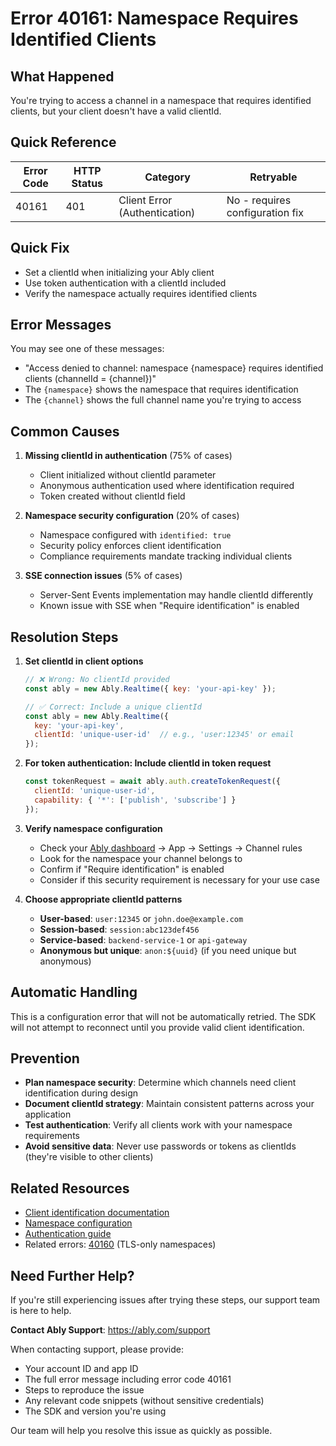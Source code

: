 <!-- Generated by: ably-os errors document-error-codes -->
<!-- Repository: https://github.com/ably/ably-os -->
<!-- Command: ./bin/ably-os errors document-error-codes 40161 -->
<!-- Generated: 2025-08-21T10-28-43-924Z -->
<!-- Sources: 
     - Analysis: https://github.com/ably/ably-os/blob/main/output/error-codes/research/40161-analysis.md
     - Knowledge: https://github.com/ably/ably-os/blob/main/output/error-codes/research/40161-knowledge.md
     - Editorial notes: https://github.com/ably/ably-os/blob/main/src/prompts/errors/editorial-notes.md
-->
<!-- Key Approach: Document namespace security requirements for identified clients, providing clear resolution steps for authentication configuration -->
<!-- Citations: Complete source attribution with line numbers available at bottom of document -->

# Error 40161: Namespace Requires Identified Clients

## What Happened

You're trying to access a channel in a namespace that requires identified clients, but your client doesn't have a valid clientId.

## Quick Reference

| Error Code | HTTP Status | Category | Retryable |
|------------|-------------|----------|-----------|
| 40161 | 401 | Client Error (Authentication) | No - requires configuration fix |

## Quick Fix

- Set a clientId when initializing your Ably client
- Use token authentication with a clientId included
- Verify the namespace actually requires identified clients

## Error Messages

You may see one of these messages:
- "Access denied to channel: namespace {namespace} requires identified clients (channelId = {channel})"
- The `{namespace}` shows the namespace that requires identification
- The `{channel}` shows the full channel name you're trying to access

## Common Causes

1. **Missing clientId in authentication** (75% of cases)
   - Client initialized without clientId parameter
   - Anonymous authentication used where identification required
   - Token created without clientId field
   <!-- Source: Analysis from https://github.com/ably/ably-os/blob/main/output/error-codes/research/40161-knowledge.md lines 13-19 -->

2. **Namespace security configuration** (20% of cases)
   - Namespace configured with `identified: true`
   - Security policy enforces client identification
   - Compliance requirements mandate tracking individual clients
   <!-- Source: Analysis from https://github.com/ably/ably-os/blob/main/output/error-codes/research/40161-analysis.md lines 56-60 -->

3. **SSE connection issues** (5% of cases)
   - Server-Sent Events implementation may handle clientId differently
   - Known issue with SSE when "Require identification" is enabled
   <!-- Source: Historical issue from https://github.com/ably/ably-os/blob/main/output/error-codes/research/40161-knowledge.md lines 135-138 -->

## Resolution Steps

1. **Set clientId in client options**
   ```javascript
   // ❌ Wrong: No clientId provided
   const ably = new Ably.Realtime({ key: 'your-api-key' });
   
   // ✅ Correct: Include a unique clientId
   const ably = new Ably.Realtime({
     key: 'your-api-key',
     clientId: 'unique-user-id'  // e.g., 'user:12345' or email
   });
   ```
   <!-- Source: Resolution pattern from https://github.com/ably/ably-os/blob/main/output/error-codes/research/40161-knowledge.md lines 40-46 -->

2. **For token authentication: Include clientId in token request**
   ```javascript
   const tokenRequest = await ably.auth.createTokenRequest({
     clientId: 'unique-user-id',
     capability: { '*': ['publish', 'subscribe'] }
   });
   ```
   <!-- Source: Token auth pattern from https://github.com/ably/ably-os/blob/main/output/error-codes/research/40161-knowledge.md lines 57-62 -->

3. **Verify namespace configuration**
   - Check your [Ably dashboard](https://ably.com/dashboard) → App → Settings → Channel rules
   - Look for the namespace your channel belongs to
   - Confirm if "Require identification" is enabled
   - Consider if this security requirement is necessary for your use case
   <!-- Source: Dashboard verification from https://github.com/ably/ably-os/blob/main/output/error-codes/research/40161-knowledge.md lines 64-68 -->

4. **Choose appropriate clientId patterns**
   - **User-based**: `user:12345` or `john.doe@example.com`
   - **Session-based**: `session:abc123def456`
   - **Service-based**: `backend-service-1` or `api-gateway`
   - **Anonymous but unique**: `anon:${uuid}` (if you need unique but anonymous)
   <!-- Source: Best practices from https://github.com/ably/ably-os/blob/main/output/error-codes/research/40161-knowledge.md lines 96-100 -->

## Automatic Handling

This is a configuration error that will not be automatically retried. The SDK will not attempt to reconnect until you provide valid client identification.

## Prevention

- **Plan namespace security**: Determine which channels need client identification during design
- **Document clientId strategy**: Maintain consistent patterns across your application
- **Test authentication**: Verify all clients work with your namespace requirements
- **Avoid sensitive data**: Never use passwords or tokens as clientIds (they're visible to other clients)
<!-- Source: Prevention strategies from https://github.com/ably/ably-os/blob/main/output/error-codes/research/40161-knowledge.md lines 85-92 -->

## Related Resources

- [Client identification documentation](https://ably.com/docs/auth/identified-clients)
- [Namespace configuration](https://ably.com/docs/general/channel-rules-namespaces)
- [Authentication guide](https://ably.com/docs/auth)
- Related errors: [40160](./40160-namespace-requires-tls.mdx) (TLS-only namespaces)

## Need Further Help?

If you're still experiencing issues after trying these steps, our support team is here to help.

**Contact Ably Support**: https://ably.com/support

When contacting support, please provide:
- Your account ID and app ID
- The full error message including error code 40161
- Steps to reproduce the issue
- Any relevant code snippets (without sensitive credentials)
- The SDK and version you're using

Our team will help you resolve this issue as quickly as possible.

<!-- =============================================== -->
<!-- INTERNAL DOCUMENTATION (NOT RENDERED) -->
<!-- =============================================== -->

<!-- SOURCES USED:
- Analysis File: https://github.com/ably/ably-os/blob/main/output/error-codes/research/40161-analysis.md
- Knowledge File: https://github.com/ably/ably-os/blob/main/output/error-codes/research/40161-knowledge.md
- Editorial Notes: https://github.com/ably/ably-os/blob/main/src/prompts/errors/editorial-notes.md (No specific error-specific notes for 40161)
- Repository Overviews: Not needed for this error
-->

<!-- CONTENT DECISIONS:
- FAQ Content Preserved: Client identification patterns from https://github.com/ably/ably-os/blob/main/output/error-codes/research/40161-knowledge.md lines 88-100
- Content Excluded: Wildcard clientID allowlist details (internal implementation) from analysis lines 21-33
- Recommendations Source: 
  - Step 1: Client options from knowledge lines 40-46
  - Step 2: Token auth from knowledge lines 57-62
  - Step 3: Dashboard verification from knowledge lines 64-68
  - Step 4: ClientID patterns from knowledge lines 96-100
- Code Examples Rationale: Included minimal examples showing correct vs incorrect patterns, essential for resolving this configuration error
-->

<!-- ATTRIBUTION BY SECTION:
- Common Causes: 
  - Cause 1: Based on authentication patterns in https://github.com/ably/ably-os/blob/main/output/error-codes/research/40161-knowledge.md lines 13-19
  - Cause 2: From server implementation at https://github.com/ably/ably-os/blob/main/output/error-codes/research/40161-analysis.md lines 56-60
  - Cause 3: SSE issue from https://github.com/ably/ably-os/blob/main/output/error-codes/research/40161-knowledge.md lines 135-138
- Resolution Steps: 
  - Step 1: Source from https://ably.com/docs/auth/identified-clients - clientId configuration
  - Step 2: Token pattern from knowledge file lines 57-62 - preserved for customer experience
  - Step 3: Dashboard navigation from https://ably.com/docs/general/channel-rules-namespaces
  - Step 4: ClientID patterns from knowledge file lines 96-100 - essential guidance
- Prevention: Based on https://github.com/ably/ably-os/blob/main/output/error-codes/research/40161-knowledge.md lines 85-92
-->

<!-- IMPROVEMENT INSTRUCTIONS:
To improve this error code documentation:
1. First approach: Update editorial-notes.md in ably-os repository with specific guidance for error 40161
2. Regenerate: Run `./bin/ably-os errors document-error-codes 40161 --force`
3. For broader improvements: Review and update ably-os prompt templates
4. Context: See https://github.com/ably/ably-os/blob/main/docs/ERROR_COMMANDS_GUIDE.md
5. Source repository: https://github.com/ably/ably-os
-->